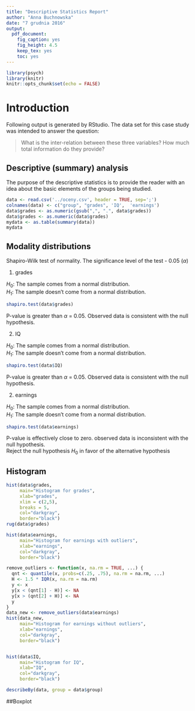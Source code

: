 ---
title: "Descriptive Statistics Report"
author: "Anna Buchnowska"
date: "7 grudnia 2016"
output:
  pdf_document: 
    fig_caption: yes
    fig_height: 4.5
    keep_tex: yes
    toc: yes
---

```{r setup, include=FALSE}
library(psych)
library(knitr)
knitr::opts_chunk$set(echo = FALSE)
```


# Introduction

Following output is generated by RStudio. The data set for this case study was intended to answer the question: 

> What is the inter-relation between these three
> variables? How much total information do they provide?

## Descriptive (summary) analysis  
The  purpose  of  the  descriptive  statistics  is  to  provide  the  reader  with  an  idea  about  the  basic  elements  of  the  groups  being  studied.  

```{r comment=NA, echo=FALSE, warning=FALSE}
data <- read.csv('../oceny.csv', header = TRUE, sep=';')
colnames(data) <- c("group", "grades", 'IQ',  'earnings')
data$grades <- as.numeric(gsub(",", ".", data$grades))
data$grades <- as.numeric(data$grades)
mydata <- as.table(summary(data))
mydata

```

## Modality distributions

Shapiro-Wilk test of normality. The significance level of the test - 0.05 ($\alpha$)

1. grades

$H_0$: The sample comes from a normal distribution.   
$H_1$: The sample doesn't come from a normal distribution.

```{r comment=NA, echo=FALSE, warning=FALSE}
shapiro.test(data$grades)
```
P-value is greater than $\alpha$ = 0.05. Observed data is consistent with the null hypothesis.
  
2. IQ

$H_0$: The sample comes from a normal distribution.   
$H_1$: The sample doesn't come from a normal distribution.

```{r comment=NA, echo=FALSE, warning=FALSE}
shapiro.test(data$IQ)
```
P-value is greater than $\alpha$ = 0.05. Observed data is consistent with the null hypothesis.    

2. earnings

$H_0$: The sample comes from a normal distribution.   
$H_1$: The sample doesn't come from a normal distribution.

```{r comment=NA, echo=FALSE, warning=FALSE}
shapiro.test(data$earnings)
```
P-value is effectively close to zero. observed data is inconsistent with the null hypothesis.  
Reject the null hypothesis $H_0$ in favor of the alternative hypothesis




## Histogram
```{r}
hist(data$grades,
     main="Histogram for grades",
     xlab="grades",
     xlim = c(2,5),
     breaks = 5,
     col="darkgray", 
     border="black")
rug(data$grades)

hist(data$earnings,
     main="Histogram for earnings with outliers",
     xlab="earnings",
     col="darkgray", 
     border="black")

remove_outliers <- function(x, na.rm = TRUE, ...) {
  qnt <- quantile(x, probs=c(.25, .75), na.rm = na.rm, ...)
  H <- 1.5 * IQR(x, na.rm = na.rm)
  y <- x
  y[x < (qnt[1] - H)] <- NA
  y[x > (qnt[2] + H)] <- NA
  y
}
data_new <- remove_outliers(data$earnings)
hist(data_new,
     main="Histogram for earnings without outliers",
     xlab="earnings",
     col="darkgray", 
     border="black")


hist(data$IQ,
     main="Histogram for IQ",
     xlab="IQ",
     col="darkgray", 
     border="black")

```
```{r}
describeBy(data, group = data$group)
```

##Boxplot